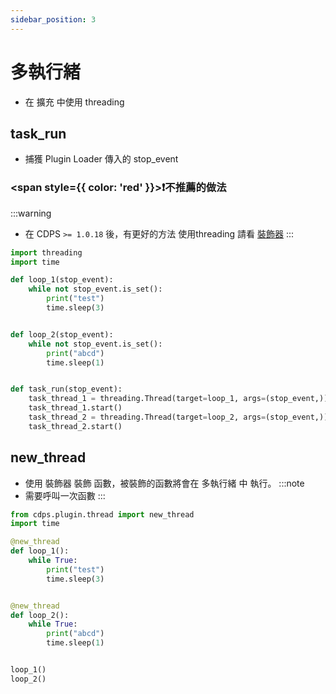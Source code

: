 ```yaml
---
sidebar_position: 3
---
```


# 多執行緒
- 在 擴充 中使用 threading

## task_run
- 捕獲 Plugin Loader 傳入的 stop_event
### <span style={{ color: 'red' }}>❗不推薦的做法</span>
:::warning
- 在 CDPS `>= 1.0.18` 後，有更好的方法 使用threading 請看 [裝飾器](#new_thread)
:::
```py
import threading
import time

def loop_1(stop_event):
    while not stop_event.is_set():
        print("test")
        time.sleep(3)


def loop_2(stop_event):
    while not stop_event.is_set():
        print("abcd")
        time.sleep(1)


def task_run(stop_event):
    task_thread_1 = threading.Thread(target=loop_1, args=(stop_event,))
    task_thread_1.start()
    task_thread_2 = threading.Thread(target=loop_2, args=(stop_event,))
    task_thread_2.start()
```

## new_thread
- 使用 裝飾器 裝飾 函數，被裝飾的函數將會在 多執行緒 中 執行。
:::note
- 需要呼叫一次函數
:::
```py
from cdps.plugin.thread import new_thread
import time

@new_thread
def loop_1():
    while True:
        print("test")
        time.sleep(3)


@new_thread
def loop_2():
    while True:
        print("abcd")
        time.sleep(1)


loop_1()
loop_2()
```